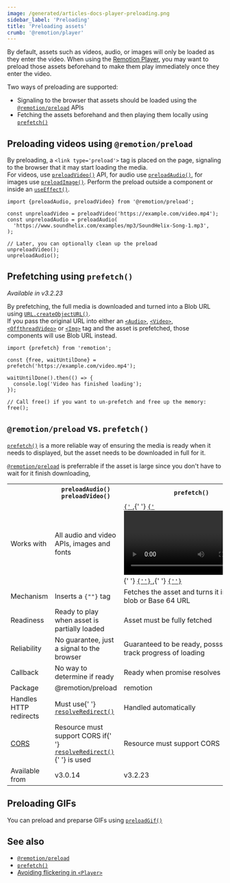 ```yaml
---
image: /generated/articles-docs-player-preloading.png
sidebar_label: 'Preloading'
title: 'Preloading assets'
crumb: '@remotion/player'
---
```


By default, assets such as videos, audio, or images will only be loaded as they enter the video. When using the [Remotion Player](/docs/terminology/player), you may want to preload those assets beforehand to make them play immediately once they enter the video.

Two ways of preloading are supported:

- Signaling to the browser that assets should be loaded using the [`@remotion/preload`](/docs/preload) APIs
- Fetching the assets beforehand and then playing them locally using [`prefetch()`](/docs/prefetch)

## Preloading videos using `@remotion/preload`

By preloading, a `<link type='preload'>` tag is placed on the page, signaling to the browser that it may start loading the media.  
For videos, use [`preloadVideo()`](/docs/preload/preload-video) API, for audio use [`preloadAudio()`](/docs/preload/preload-audio), for images use [`preloadImage()`](/docs/preload/preload-image). Perform the preload outside a component or inside an [`useEffect()`](https://react.dev/reference/react/useEffect).

```tsx twoslash
import {preloadAudio, preloadVideo} from '@remotion/preload';

const unpreloadVideo = preloadVideo('https://example.com/video.mp4');
const unpreloadAudio = preloadAudio(
  'https://www.soundhelix.com/examples/mp3/SoundHelix-Song-1.mp3',
);

// Later, you can optionally clean up the preload
unpreloadVideo();
unpreloadAudio();
```

## Prefetching using `prefetch()`

_Available in v3.2.23_

By prefetching, the full media is downloaded and turned into a Blob URL using [`URL.createObjectURL()`](https://developer.mozilla.org/en-US/docs/Web/API/URL/createObjectURL).  
If you pass the original URL into either an [`<Audio>`](/docs/audio), [`<Video>`](/docs/video), [`<OffthreadVideo>`](/docs/offthreadvideo) or [`<Img>`](/docs/img) tag and the asset is prefetched, those components will use Blob URL instead.

```tsx twoslash
import {prefetch} from 'remotion';

const {free, waitUntilDone} = prefetch('https://example.com/video.mp4');

waitUntilDone().then(() => {
  console.log('Video has finished loading');
});

// Call free() if you want to un-prefetch and free up the memory:
free();
```

## `@remotion/preload` vs. `prefetch()`

[`prefetch()`](/docs/prefetch) is a more reliable way of ensuring the media is ready when it needs to displayed, but the asset needs to be downloaded in full for it.

[`@remotion/preload`](/docs/preload) is preferrable if the asset is large since you don't have to wait for it finish downloading,

<table>
  <tr>
    <th></th>
    <th>
      <div>
        <code>preloadAudio()</code>
        <br />
        <code>preloadVideo()</code>
      </div>
    </th>
    <th>
      <div>
        <code>prefetch()</code>
      </div>
    </th>
  </tr>
  <tr>
    <td>Works with</td>
    <td>All audio and video APIs, images and fonts</td>
    <td>
      <a href="/docs/audio">
        <code>{'<Audio/>'}</code>
      </a>
      ,{' '}
      <a href="/docs/video">
        <code>{'<Video/>'}</code>
      </a>
      ,{' '}
      <a href="/docs/img">
        <code>{'<Img/>'}</code>
      </a>
      ,{' '}
      <a href="/docs/offthreadvideo">
        <code>{'<OffthreadVideo/>'}</code>
      </a>
    </td>
  </tr>
  <tr>
    <td>Mechanism</td>
    <td>
      Inserts a <code>{"<link type='preload'>"}</code> tag
    </td>
    <td>Fetches the asset and turns it into a URL blob or Base 64 URL</td>
  </tr>
  <tr>
    <td>Readiness</td>
    <td style={{color: 'green'}}>
      Ready to play when asset is partially loaded
    </td>
    <td style={{color: 'red'}}>Asset must be fully fetched</td>
  </tr>
  <tr>
    <td>Reliability</td>
    <td style={{color: 'red'}}>No guarantee, just a signal to the browser</td>
    <td style={{color: 'green'}}>
      Guaranteed to be ready, posssible to track progress of loading
    </td>
  </tr>
  <tr>
    <td>Callback</td>
    <td
      style={{
        color: 'red',
      }}
    >
      No way to determine if ready
    </td>
    <td
      style={{
        color: 'green',
      }}
    >
      Ready when promise resolves
    </td>
  </tr>
  <tr>
    <td>Package</td>
    <td>@remotion/preload</td>
    <td>remotion</td>
  </tr>
  <tr>
    <td>Handles HTTP redirects</td>
    <td>
      Must use{' '}
      <a href="/docs/preload/resolve-redirect">
        <code>resolveRedirect()</code>
      </a>
    </td>
    <td>Handled automatically</td>
  </tr>
  <tr>
    <td>
      <a href="https://developer.mozilla.org/en-US/docs/Web/HTTP/CORS">CORS</a>
    </td>
    <td>
      Resource must support CORS if{' '}
      <a href="/docs/preload/resolve-redirect">
        <code>resolveRedirect()</code>
      </a>{' '}
      is used
    </td>
    <td>Resource must support CORS</td>
  </tr>
  <tr>
    <td>Available from</td>
    <td>v3.0.14</td>
    <td>v3.2.23</td>
  </tr>
</table>

## Preloading GIFs

You can preload and preparse GIFs using [`preloadGif()`](/docs/gif/preload-gif)

## See also

- [`@remotion/preload`](/docs/preload)
- [`prefetch()`](/docs/prefetch)
- [Avoiding flickering in `<Player>`](/docs/troubleshooting/player-flicker)
